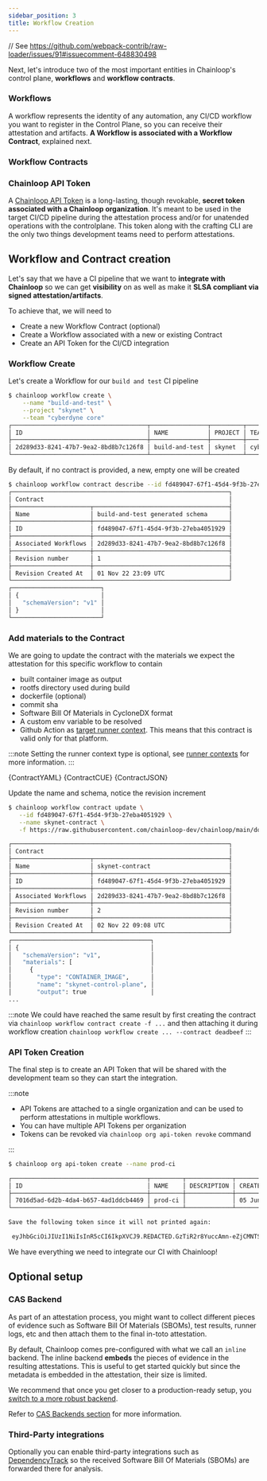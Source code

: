 ```yaml
---
sidebar_position: 3
title: Workflow Creation
---
```


// See https://github.com/webpack-contrib/raw-loader/issues/91#issuecomment-648830498

Next, let's introduce two of the most important entities in Chainloop's control plane, **workflows** and **workflow contracts**.

### Workflows

A workflow represents the identity of any automation, any CI/CD workflow you want to register in the Control Plane, so you can receive their attestation and artifacts. **A Workflow is associated with a Workflow Contract**, explained next.

### Workflow Contracts

<WorkflowContractIntro />

### Chainloop API Token

A [Chainloop API Token](/reference/operator/api-tokens) is a long-lasting, though revokable, **secret token associated with a Chainloop organization**. It's meant to be used in the target CI/CD pipeline during the attestation process and/or for unatended operations with the controlplane. This token along with the crafting CLI are the only two things development teams need to perform attestations.

## Workflow and Contract creation

Let's say that we have a CI pipeline that we want to **integrate with Chainloop** so we can get **visibility** on as well as make it **SLSA compliant via signed attestation/artifacts**.

To achieve that, we will need to

- Create a new Workflow Contract (optional)
- Create a Workflow associated with a new or existing Contract
- Create an API Token for the CI/CD integration

### Workflow Create

Let's create a Workflow for our `build and test` CI pipeline

```bash
$ chainloop workflow create \
    --name "build-and-test" \
    --project "skynet" \
    --team "cyberdyne core"
┌──────────────────────────────────────┬────────────────┬─────────┬────────────────┬─────────────────────┬────────┬─────────────────┐
│ ID                                   │ NAME           │ PROJECT │ TEAM           │ CREATED AT          │ # RUNS │ LAST RUN STATUS │
├──────────────────────────────────────┼────────────────┼─────────┼────────────────┼─────────────────────┼────────┼─────────────────┤
│ 2d289d33-8241-47b7-9ea2-8bd8b7c126f8 │ build-and-test │ skynet  │ cyberdyne core │ 01 Nov 22 23:09 UTC │      0 │                 │
└──────────────────────────────────────┴────────────────┴─────────┴────────────────┴─────────────────────┴────────┴─────────────────┘
```

By default, if no contract is provided, a new, empty one will be created

```bash
$ chainloop workflow contract describe --id fd489047-67f1-45d4-9f3b-27eba4051929
┌─────────────────────────────────────────────────────────────┐
│ Contract                                                    │
├──────────────────────┬──────────────────────────────────────┤
│ Name                 │ build-and-test generated schema      │
├──────────────────────┼──────────────────────────────────────┤
│ ID                   │ fd489047-67f1-45d4-9f3b-27eba4051929 │
├──────────────────────┼──────────────────────────────────────┤
│ Associated Workflows │ 2d289d33-8241-47b7-9ea2-8bd8b7c126f8 │
├──────────────────────┼──────────────────────────────────────┤
│ Revision number      │ 1                                    │
├──────────────────────┼──────────────────────────────────────┤
│ Revision Created At  │ 01 Nov 22 23:09 UTC                  │
└──────────────────────┴──────────────────────────────────────┘
┌─────────────────────────┐
│ {                       │
│   "schemaVersion": "v1" │
│ }                       │
└─────────────────────────┘
```

### Add materials to the Contract

We are going to update the contract with the materials we expect the attestation for this specific workflow to contain

- built container image as output
- rootfs directory used during build
- dockerfile (optional)
- commit sha
- Software Bill Of Materials in CycloneDX format
- A custom env variable to be resolved
- Github Action as [target runner context](/reference/operator/contract#runner-context). This means that this contract is valid only for that platform.

:::note
Setting the runner context type is optional, see [runner contexts](/reference/operator/contract#runner-context) for more information.
:::

<Tabs>
  <TabItem value="yaml" label="yaml" default>
    <CodeBlock language="yaml" title="skynet.contract.yaml" showLineNumbers>
      {ContractYAML}
    </CodeBlock>
  </TabItem>
  <TabItem value="cue" label="cue">
    <CodeBlock language="cue" title="skynet.contract.cue" showLineNumbers>
      {ContractCUE}
    </CodeBlock>
  </TabItem>
  <TabItem value="json" label="json">
    <CodeBlock language="json" title="skynet.contract.json" showLineNumbers>
      {ContractJSON}
    </CodeBlock>
  </TabItem>
</Tabs>

Update the name and schema, notice the revision increment

```bash
$ chainloop workflow contract update \
   --id fd489047-67f1-45d4-9f3b-27eba4051929 \
   --name skynet-contract \
   -f https://raw.githubusercontent.com/chainloop-dev/chainloop/main/docs/examples/contracts/skynet/contract.yaml

┌─────────────────────────────────────────────────────────────┐
│ Contract                                                    │
├──────────────────────┬──────────────────────────────────────┤
│ Name                 │ skynet-contract                      │
├──────────────────────┼──────────────────────────────────────┤
│ ID                   │ fd489047-67f1-45d4-9f3b-27eba4051929 │
├──────────────────────┼──────────────────────────────────────┤
│ Associated Workflows │ 2d289d33-8241-47b7-9ea2-8bd8b7c126f8 │
├──────────────────────┼──────────────────────────────────────┤
│ Revision number      │ 2                                    │
├──────────────────────┼──────────────────────────────────────┤
│ Revision Created At  │ 02 Nov 22 09:08 UTC                  │
└──────────────────────┴──────────────────────────────────────┘
┌───────────────────────────────────────┐
│ {                                     │
│   "schemaVersion": "v1",              │
│   "materials": [                      │
│     {                                 │
│       "type": "CONTAINER_IMAGE",      │
│       "name": "skynet-control-plane", │
│       "output": true                  │
...
```

:::note
We could have reached the same result by first creating the contract via `chainloop workflow contract create -f ...` and then attaching it during workflow creation `chainloop workflow create ... --contract deadbeef`
:::

### API Token Creation

The final step is to create an API Token that will be shared with the development team so they can start the integration.

:::note

- API Tokens are attached to a single organization and can be used to perform attestations in multiple workflows.
- You can have multiple API Tokens per organization
- Tokens can be revoked via `chainloop org api-token revoke` command

:::

```bash
$ chainloop org api-token create --name prod-ci

┌──────────────────────────────────────┬─────────┬─────────────┬─────────────────────┬────────────┬────────────┐
│ ID                                   │ NAME    │ DESCRIPTION │ CREATED AT          │ EXPIRES AT │ REVOKED AT │
├──────────────────────────────────────┼─────────┼─────────────┼─────────────────────┼────────────┼────────────┤
│ 7016d5ad-6d2b-4da4-b657-4ad1ddcb4469 │ prod-ci │             │ 05 Jun 24 14:56 UTC │            │            │
└──────────────────────────────────────┴─────────┴─────────────┴─────────────────────┴────────────┴────────────┘

Save the following token since it will not printed again: 

 eyJhbGciOiJIUzI1NiIsInR5cCI6IkpXVCJ9.REDACTED.GzTiR2r8YuccAmn-eZjCMNTSY5MU2gcRGNzu5rBhl80

```

We have everything we need to integrate our CI with Chainloop!

## Optional setup

### CAS Backend

As part of an attestation process, you might want to collect different pieces of evidence such as Software Bill Of Materials (SBOMs), test results, runner logs, etc and then attach them to the final in-toto attestation.

By default, Chainloop comes pre-configured with what we call an `inline` backend. The inline backend **embeds** the pieces of evidence in the resulting attestations.
This is useful to get started quickly but since the metadata is embedded in the attestation, their size is limited.

We recommend that once you get closer to a production-ready setup, you [switch to a more robust backend](/reference/operator/cas-backend#oci-registry).

Refer to [CAS Backends section](/reference/operator/cas-backend) for more information.

### Third-Party integrations

Optionally you can enable third-party integrations such as [DependencyTrack](/guides/dependency-track) so the received Software Bill Of Materials (SBOMs) are forwarded there for analysis.
